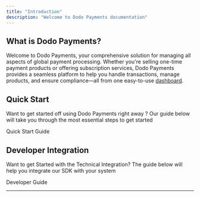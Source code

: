 ```yaml
---
title: "Introduction"
description: "Welcome to Dodo Payments documentation"
---
```


## What is Dodo Payments?

Welcome to Dodo Payments, your comprehensive solution for managing all aspects of global payment processing. Whether you're selling one-time payment products or offering subscription services, Dodo Payments provides a seamless platform to help you handle transactions, manage products, and ensure compliance—all from one easy-to-use [dashboard](/guides/api-key-generation).

## Quick Start

Want to get started off using Dodo Payments right away ? Our guide below will take you through the most essential steps to get started

<Card title="Quick Start Guide" horizontal icon="rocket" href="/quickstart">
  Quick Start Guide
</Card>

## Developer Integration

Want to get Started with the Technical Integration? The guide below will help you integrate our SDK with your system

<Card title="For Developers" horizontal icon="brackets-curly" href="/api-reference/introduction">
  Developer Guide
</Card>

***